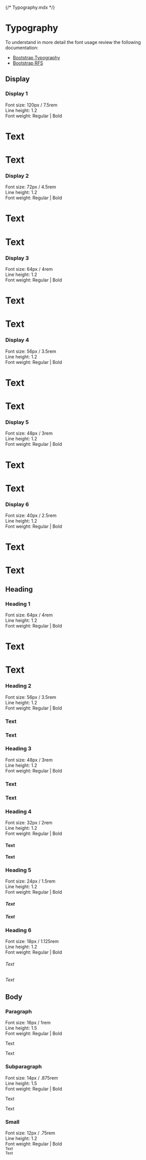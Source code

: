 {/* Typography.mdx */}



<Meta title="Tokens-Atoms/Typography" />

# Typography

To understand in more detail the font usage review the following documentation:

+ [Bootstrap Typography](https://getbootstrap.com/docs/5.3/content/typography/)
+ [Bootstrap RFS](https://getbootstrap.com/docs/5.3/getting-started/rfs/)

## Display

<Canvas>
  <MApp>
    <div className="row align-items-center mb-4">
      <div className="col">
        <h3 className="h5">Display 1</h3>
        <div className="sp text-gray">
          <div>Font size: 120px / 7.5rem</div>
          <div>Line height: 1.2</div>
          <div>Font weight: Regular | Bold</div>
        </div>
      </div>
      <div className="col">
        <h1 className="display-1">Text</h1>
      </div>
      <div className="col">
        <h1 className="display-1 fw-bold">Text</h1>
      </div>
    </div>
    <div className="row align-items-center mb-4">
      <div className="col">
        <h3 className="h5">Display 2</h3>
        <div className="sp text-gray">
          <div>Font size: 72px / 4.5rem</div>
          <div>Line height: 1.2</div>
          <div>Font weight: Regular | Bold</div>
        </div>
      </div>
      <div className="col">
        <h1 className="display-2">Text</h1>
      </div>
      <div className="col">
        <h1 className="display-2 fw-bold">Text</h1>
      </div>
    </div>
    <div className="row align-items-center mb-4">
      <div className="col">
        <h3 className="h5">Display 3</h3>
        <div className="sp text-gray">
          <div>Font size: 64px / 4rem</div>
          <div>Line height: 1.2</div>
          <div>Font weight: Regular | Bold</div>
        </div>
      </div>
      <div className="col">
        <h1 className="display-3">Text</h1>
      </div>
      <div className="col">
        <h1 className="display-3 fw-bold">Text</h1>
      </div>
    </div>
    <div className="row align-items-center mb-4">
      <div className="col">
        <h3 className="h5">Display 4</h3>
        <div className="sp text-gray">
          <div>Font size: 56px / 3.5rem</div>
          <div>Line height: 1.2</div>
          <div>Font weight: Regular | Bold</div>
        </div>
      </div>
      <div className="col">
        <h1 className="display-4">Text</h1>
      </div>
      <div className="col">
        <h1 className="display-4 fw-bold">Text</h1>
      </div>
    </div>
    <div className="row align-items-center mb-4">
      <div className="col">
        <h3 className="h5">Display 5</h3>
        <div className="sp text-gray">
          <div>Font size: 48px / 3rem</div>
          <div>Line height: 1.2</div>
          <div>Font weight: Regular | Bold</div>
        </div>
      </div>
      <div className="col">
        <h1 className="display-5">Text</h1>
      </div>
      <div className="col">
        <h1 className="display-5 fw-bold">Text</h1>
      </div>
    </div>
    <div className="row align-items-center mb-4">
      <div className="col">
        <h3 className="h5">Display 6</h3>
        <div className="sp text-gray">
          <div>Font size: 40px / 2.5rem</div>
          <div>Line height: 1.2</div>
          <div>Font weight: Regular | Bold</div>
        </div>
      </div>
      <div className="col">
        <h1 className="display-6">Text</h1>
      </div>
      <div className="col">
        <h1 className="display-6 fw-bold">Text</h1>
      </div>
    </div>
  </MApp>
</Canvas>

## Heading

<Canvas>
  <MApp>
    <div className="row align-items-center mb-4">
      <div className="col">
        <h3 className="h5">Heading 1</h3>
        <div className="sp text-gray">
          <div>Font size: 64px / 4rem</div>
          <div>Line height: 1.2</div>
          <div>Font weight: Regular | Bold</div>
        </div>
      </div>
      <div className="col">
        <h1>Text</h1>
      </div>
      <div className="col">
        <h1 className="fw-bold">Text</h1>
      </div>
    </div>
    <div className="row align-items-center mb-4">
      <div className="col">
        <h3 className="h5">Heading 2</h3>
        <div className="sp text-gray">
          <div>Font size: 56px / 3.5rem</div>
          <div>Line height: 1.2</div>
          <div>Font weight: Regular | Bold</div>
        </div>
      </div>
      <div className="col">
        <h3>Text</h3>
      </div>
      <div className="col">
        <h3 className="fw-bold">Text</h3>
      </div>
    </div>
    <div className="row align-items-center mb-4">
      <div className="col">
        <h3 className="h5">Heading 3</h3>
        <div className="sp text-gray">
          <div>Font size: 48px / 3rem</div>
          <div>Line height: 1.2</div>
          <div>Font weight: Regular | Bold</div>
        </div>
      </div>
      <div className="col">
        <h3>Text</h3>
      </div>
      <div className="col">
        <h3 className="fw-bold">Text</h3>
      </div>
    </div>
    <div className="row align-items-center mb-4">
      <div className="col">
        <h3 className="h5">Heading 4</h3>
        <div className="sp text-gray">
          <div>Font size: 32px / 2rem</div>
          <div>Line height: 1.2</div>
          <div>Font weight: Regular | Bold</div>
        </div>
      </div>
      <div className="col">
        <h4>Text</h4>
      </div>
      <div className="col">
        <h4 className="fw-bold">Text</h4>
      </div>
    </div>
    <div className="row align-items-center mb-4">
      <div className="col">
        <h3 className="h5">Heading 5</h3>
        <div className="sp text-gray">
          <div>Font size: 24px / 1.5rem</div>
          <div>Line height: 1.2</div>
          <div>Font weight: Regular | Bold</div>
        </div>
      </div>
      <div className="col">
        <h5>Text</h5>
      </div>
      <div className="col">
        <h5 className="fw-bold">Text</h5>
      </div>
    </div>
    <div className="row align-items-center mb-4">
      <div className="col">
        <h3 className="h5">Heading 6</h3>
        <div className="sp text-gray">
          <div>Font size: 18px / 1.125rem</div>
          <div>Line height: 1.2</div>
          <div>Font weight: Regular | Bold</div>
        </div>
      </div>
      <div className="col">
        <h6>Text</h6>
      </div>
      <div className="col">
        <h6 className="fw-bold">Text</h6>
      </div>
    </div>
  </MApp>
</Canvas>

## Body

<Canvas>
  <MApp>
    <div className="row align-items-center mb-4">
      <div className="col">
        <h3 className="h5">Paragraph</h3>
        <div className="sp text-gray">
          <div>Font size: 16px / 1rem</div>
          <div>Line height: 1.5</div>
          <div>Font weight: Regular | Bold</div>
        </div>
      </div>
      <div className="col">
        <p>Text</p>
      </div>
      <div className="col">
        <p className="fw-bold">Text</p>
      </div>
    </div>
    <div className="row align-items-center mb-4">
      <div className="col">
        <h3 className="h5">Subparagraph</h3>
        <div className="sp text-gray">
          <div>Font size: 14px / .875rem</div>
          <div>Line height: 1.5</div>
          <div>Font weight: Regular | Bold</div>
        </div>
      </div>
      <div className="col">
        <p className="sp text-gray">Text</p>
      </div>
      <div className="col">
        <p className="sp text-gray fw-bold">Text</p>
      </div>
    </div>
    <div className="row align-items-center mb-4">
      <div className="col">
        <h3 className="h5">Small</h3>
        <div className="sp text-gray">
          <div>Font size: 12px / .75rem</div>
          <div>Line height: 1.2</div>
          <div>Font weight: Regular | Bold</div>
        </div>
      </div>
      <div className="col">
        <small className="small">Text</small>
      </div>
      <div className="col">
        <small className="fw-bold">Text</small>
      </div>
    </div>
  </MApp>
</Canvas>
